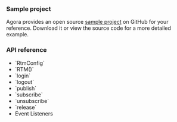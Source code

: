 <PlatformWrapper platform="flutter">

### Sample project

Agora provides an open source [sample project](https://github.com/AgoraIO/RTM2/tree/main/Agora-RTM2-QuickStart-Flutter) on GitHub for your reference. Download it or view the source code for a more detailed example.

### API reference

* <Link to="{{Global.API_REF_SIG_FLUTTER}}#configrtmpropsag_platform">`RtmConfig`</Link>
* <Link to="{{Global.API_REF_SIG_FLUTTER}}#initialization">`RTM()`</Link>
* <Link to="{{Global.API_REF_SIG_FLUTTER}}#configloginpropsag_platform">`login`</Link>
* <Link to="{{Global.API_REF_SIG_FLUTTER}}#configlogoutpropsag_platform">`logout`</Link>
* <Link to="{{Global.API_REF_SIG_FLUTTER}}#messagepublishpropsag_platform">`publish`</Link>
* <Link to="{{Global.API_REF_SIG_FLUTTER}}#channelsubscribepropsag_platform">`subscribe`</Link>
* <Link to="{{Global.API_REF_SIG_FLUTTER}}#channelunsubscribepropsag_platform">`unsubscribe`</Link>
* <Link to="{{Global.API_REF_SIG_FLUTTER}}#configreleasepropsag_platform">`release`</Link>
* <Link to="{{Global.API_REF_SIG_FLUTTER}}#event-listeners">Event Listeners</Link>
</PlatformWrapper>
